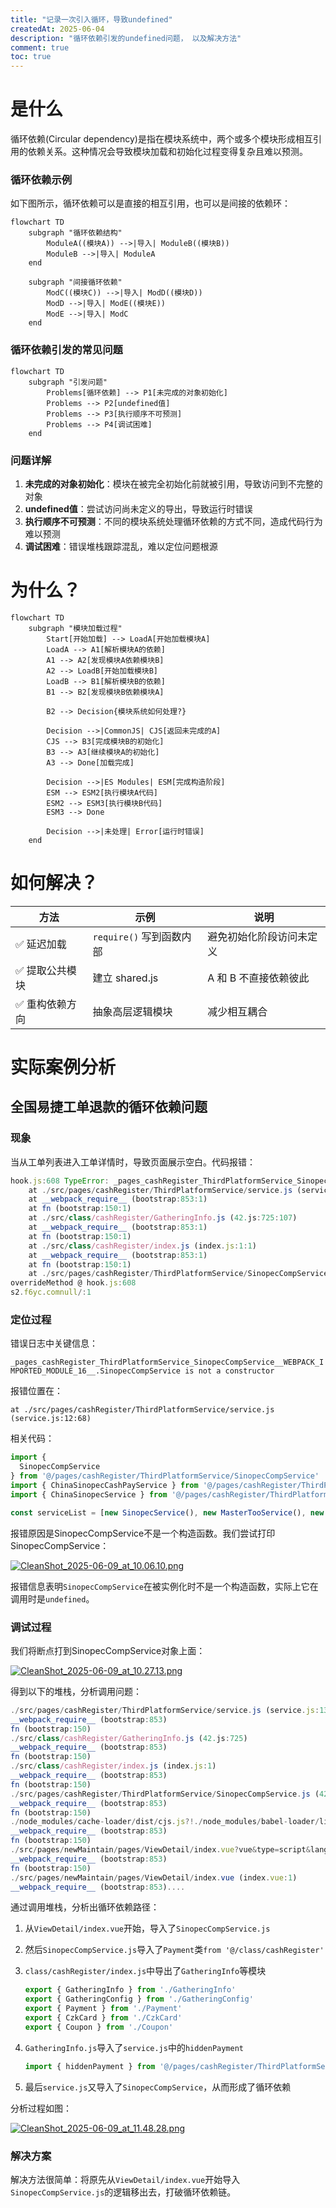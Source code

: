 ```yaml
---
title: "记录一次引入循环，导致undefined"
createdAt: 2025-06-04
description: "循环依赖引发的undefined问题， 以及解决方法"
comment: true
toc: true
---
```


# 是什么

循环依赖(Circular dependency)是指在模块系统中，两个或多个模块形成相互引用的依赖关系。这种情况会导致模块加载和初始化过程变得复杂且难以预测。

### 循环依赖示例
如下图所示，循环依赖可以是直接的相互引用，也可以是间接的依赖环：

```mermaid
flowchart TD
    subgraph "循环依赖结构"
        ModuleA((模块A)) -->|导入| ModuleB((模块B))
        ModuleB -->|导入| ModuleA
    end

    subgraph "间接循环依赖"
        ModC((模块C)) -->|导入| ModD((模块D))
        ModD -->|导入| ModE((模块E))
        ModE -->|导入| ModC
    end
```

### 循环依赖引发的常见问题

```mermaid
flowchart TD
    subgraph "引发问题"
        Problems[循环依赖] --> P1[未完成的对象初始化]
        Problems --> P2[undefined值]
        Problems --> P3[执行顺序不可预测]
        Problems --> P4[调试困难]
    end
```

### 问题详解

1. **未完成的对象初始化**：模块在被完全初始化前就被引用，导致访问到不完整的对象
2. **undefined值**：尝试访问尚未定义的导出，导致运行时错误
3. **执行顺序不可预测**：不同的模块系统处理循环依赖的方式不同，造成代码行为难以预测
4. **调试困难**：错误堆栈跟踪混乱，难以定位问题根源

# 为什么？

```mermaid
flowchart TD
    subgraph "模块加载过程"
        Start[开始加载] --> LoadA[开始加载模块A]
        LoadA --> A1[解析模块A的依赖]
        A1 --> A2[发现模块A依赖模块B]
        A2 --> LoadB[开始加载模块B]
        LoadB --> B1[解析模块B的依赖]
        B1 --> B2[发现模块B依赖模块A]
        
        B2 --> Decision{模块系统如何处理?}
        
        Decision -->|CommonJS| CJS[返回未完成的A]
        CJS --> B3[完成模块B的初始化]
        B3 --> A3[继续模块A的初始化]
        A3 --> Done[加载完成]
        
        Decision -->|ES Modules| ESM[完成构造阶段]
        ESM --> ESM2[执行模块A代码]
        ESM2 --> ESM3[执行模块B代码]
        ESM3 --> Done
        
        Decision -->|未处理| Error[运行时错误]
    end
```

# 如何解决？

| 方法 | 示例 | 说明 |
| --- | --- | --- |
| ✅ 延迟加载 | `require()` 写到函数内部 | 避免初始化阶段访问未定义 |
| ✅ 提取公共模块 | 建立 shared.js | A 和 B 不直接依赖彼此 |
| ✅ 重构依赖方向 | 抽象高层逻辑模块 | 减少相互耦合 |

# 实际案例分析

## 全国易捷工单退款的循环依赖问题

### 现象

当从工单列表进入工单详情时，导致页面展示空白。代码报错：

```jsx
hook.js:608 TypeError: _pages_cashRegister_ThirdPlatformService_SinopecCompService__WEBPACK_IMPORTED_MODULE_16__.SinopecCompService is not a constructor
    at ./src/pages/cashRegister/ThirdPlatformService/service.js (service.js:12:68)
    at __webpack_require__ (bootstrap:853:1)
    at fn (bootstrap:150:1)
    at ./src/class/cashRegister/GatheringInfo.js (42.js:725:107)
    at __webpack_require__ (bootstrap:853:1)
    at fn (bootstrap:150:1)
    at ./src/class/cashRegister/index.js (index.js:1:1)
    at __webpack_require__ (bootstrap:853:1)
    at fn (bootstrap:150:1)
    at ./src/pages/cashRegister/ThirdPlatformService/SinopecCompService.js (42.js:3437:78)
overrideMethod @ hook.js:608
s2.f6yc.comnull/:1 
```

### 定位过程

错误日志中关键信息：

`_pages_cashRegister_ThirdPlatformService_SinopecCompService__WEBPACK_IMPORTED_MODULE_16__.SinopecCompService is not a constructor`

报错位置在：

`at ./src/pages/cashRegister/ThirdPlatformService/service.js (service.js:12:68)`

相关代码：

```jsx
import {
  SinopecCompService
} from '@/pages/cashRegister/ThirdPlatformService/SinopecCompService'
import { ChinaSinopecCashPayService } from '@/pages/cashRegister/ThirdPlatformService/ChinaSinopecCashPayService'
import { ChinaSinopecService } from '@/pages/cashRegister/ThirdPlatformService/ChinaSinopecService'

const serviceList = [new SinopecService(), new MasterTooService(), new SinopecCompService(), new ChinaSinopecCashPayService(), new ChinaSinopecService()]
```

报错原因是SinopecCompService不是一个构造函数。我们尝试打印SinopecCompService：

[![CleanShot_2025-06-09_at_10.06.10.png](https://home.matrixpunk.com:9800/i/2025/06/09/6846f96863ce6.png)](https://home.matrixpunk.com:9800/i/2025/06/09/6846f96863ce6.png)

报错信息表明`SinopecCompService`在被实例化时不是一个构造函数，实际上它在调用时是`undefined`。

### 调试过程

我们将断点打到SinopecCompService对象上面：

[![CleanShot_2025-06-09_at_10.27.13.png](https://home.matrixpunk.com:9800/i/2025/06/09/6846f96b344bf.png)](https://home.matrixpunk.com:9800/i/2025/06/09/6846f96b344bf.png)

得到以下的堆栈，分析调用问题：

```jsx
./src/pages/cashRegister/ThirdPlatformService/service.js (service.js:13)
__webpack_require__ (bootstrap:853)
fn (bootstrap:150)
./src/class/cashRegister/GatheringInfo.js (42.js:725)
__webpack_require__ (bootstrap:853)
fn (bootstrap:150)
./src/class/cashRegister/index.js (index.js:1)
__webpack_require__ (bootstrap:853)
fn (bootstrap:150)
./src/pages/cashRegister/ThirdPlatformService/SinopecCompService.js (42.js:3437)
__webpack_require__ (bootstrap:853)
fn (bootstrap:150)
./node_modules/cache-loader/dist/cjs.js?!./node_modules/babel-loader/lib/index.js!./node_modules/cache-loader/dist/cjs.js?!./node_modules/vue-loader/lib/index.js?!./src/pages/newMaintain/pages/ViewDetail/index.vue?vue&type=script&lang=js& (NewMaintainDetailView.js:1028)
__webpack_require__ (bootstrap:853)
fn (bootstrap:150)
./src/pages/newMaintain/pages/ViewDetail/index.vue?vue&type=script&lang=js& (index.vue:1)
__webpack_require__ (bootstrap:853)
fn (bootstrap:150)
./src/pages/newMaintain/pages/ViewDetail/index.vue (index.vue:1)
__webpack_require__ (bootstrap:853)....
```

通过调用堆栈，分析出循环依赖路径：

1. 从`ViewDetail/index.vue`开始，导入了`SinopecCompService.js`
2. 然后`SinopecCompService.js`导入了`Payment`类`from '@/class/cashRegister'`
3. `class/cashRegister/index.js`中导出了`GatheringInfo`等模块

   ```jsx
   export { GatheringInfo } from './GatheringInfo'
   export { GatheringConfig } from './GatheringConfig'
   export { Payment } from './Payment'
   export { CzkCard } from './CzkCard'
   export { Coupon } from './Coupon'
   ```

4. `GatheringInfo.js`导入了`service.js`中的`hiddenPayment`

   ```jsx
   import { hiddenPayment } from '@/pages/cashRegister/ThirdPlatformService/service'
   ```

5. 最后`service.js`又导入了`SinopecCompService`，从而形成了循环依赖

分析过程如图：

[![CleanShot_2025-06-09_at_11.48.28.png](https://home.matrixpunk.com:9800/i/2025/06/09/6846f967d4fdd.png)](https://home.matrixpunk.com:9800/i/2025/06/09/6846f967d4fdd.png)

### 解决方案

解决方法很简单：将原先从`ViewDetail/index.vue`开始导入`SinopecCompService.js`的逻辑移出去，打破循环依赖链。